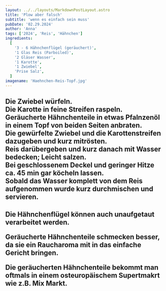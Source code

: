 ```yaml
---
layout: ../../layouts/MarkdownPostLayout.astro
title: 'Plow aber falsch'
subtitle: 'wenn es einfach sein muss'
pubDate: '02.29.2024'
author: 'Anna'
tags: ['2024', 'Reis', 'Hähnchen']
ingredients:
  [
    '3 - 6 Hähnchenflügel (geräuchert)',
    '1 Glas Reis (Parboiled)',
    '2 Gläser Wasser',
    '1 Karotte',
    '1 Zwiebel',
    'Prise Salz',
  ]
imagename: 'Haehnchen-Reis-Topf.jpg'
---
```



<H2 text="Zubereitung" />

Die Zwiebel würfeln.\
Die Karotte in feine Streifen raspeln.\
Geräucherte Hähnchenteile in etwas Pfalnzenöl in einem Topf von beiden Seiten anbraten.\
Die gewürfelte Zwiebel und die Karottenstreifen dazugeben und kurz mitrösten.\
Reis darübergeben und kurz danach mit Wasser bedecken; Leicht salzen.\
Bei geschlossenem Deckel und geringer Hitze ca. 45 min gar köcheln lassen.\
Sobald das Wasser komplett von dem Reis aufgenommen wurde kurz durchmischen und servieren.

<H2 text="Gut zu wissen" />

Die Hähnchenflügel können auch unaufgetaut verarbeitet werden.

Geräucherte Hähnchenteile schmecken besser, da sie ein Raucharoma mit in das einfache Gericht bringen.

Die geräucherten Hähnchenteile bekommt man oftmals in einem osteuropäischem Supertmakrt wie z.B. Mix Markt.
